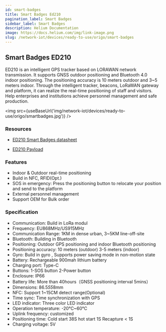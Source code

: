 ```yaml
---
id: smart-badges
title: Smart Badges Ed210
pagination_label: Smart Badges
sidebar_label: Smart Badges
description: Helium Documentation
image: https://docs.helium.com/img/link-image.png
slug: /network-iot/devices/ready-to-use/origo/smart-badges
---
```



<LegacyContentBanner />

## Smart Badges ED210

ED210 is an intelligent GPS tracker based on LORAWAN network transmission. It supports GNSS outdoor
positioning and Bluetooth 4.0 indoor positioning. The positioning accuracy is 10 meters outdoor and
3~5 meters indoor. Through the intelligent tracker, beacons, LoRaWAN gateway and platform, it can
realize the real-time positioning of staff and visitors. Help enterprises and institutions achieve
personnel management and safe production.

<img src={useBaseUrl('img/network-iot/devices/ready-to-use/origo/smartbadges.jpg')} />

### Resources

- [ED210 Smart Badges datasheet](http://www.origoelec.com/End-Devices/ED210-Smart-badge-datasheet.pdf)

- [ED210 Payload](http://www.origoelec.com/End-Devices/ED210-Payload-LoRa-staff-badges.pdf)

### Features

- Indoor & Outdoor real-time positioning
- Build in NFC, RFID(Opt.)
- SOS in emergency: Press the positioning button to relocate your position and send to the platform
- External personnel management
- Support OEM for Bulk order

### Specification

- Communication: Build in LoRa modul
- Frequency: EU868MHz/US915MHz
- Communication Range: 1KM in dense urban, 3~5KM line-off-site
- Bluetooth: Building in Bluetooth
- Positioning: Outdoor GPS positioning and indoor Bluetooth positioning
- Positioning accuracy: 10 meters (outdoor) 3-5 meters (indoor)
- Gyro: Build in gyro , Supports power saving mode in non-motion state
- Battery: Rechargeable 900mah lithium battery
- Charging port: Type-C
- Buttons: 1-SOS button 2-Power button
- Enclosure: IP66
- Battery life: More than 40hours（GNSS positioning interval 5mins）
- Dimensions: 86.5*55*8mm
- NFC: Support 1~15CM detect range(Optional)
- Time sync: Time synchronization with GPS
- LED indicator: Three color LED indicator
- Operation temperature: -20℃~60℃
- Uplink frequency: customized
- Positioning time: Cold start 38S hot start 1S Recapture < 1S
- Charging voltage: 5V
